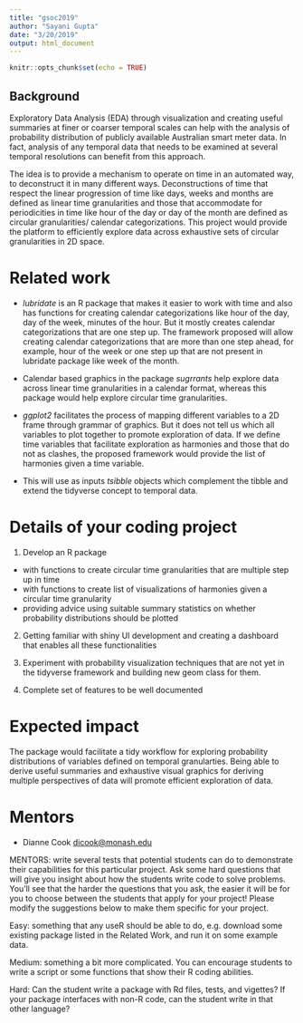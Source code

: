 ```yaml
---
title: "gsoc2019"
author: "Sayani Gupta"
date: "3/20/2019"
output: html_document
---
```


  ```r
knitr::opts_chunk$set(echo = TRUE)
```

## Background

<!-- Australian smart meters report large quantities of measurements on energy usage every half an hour for every households. Households are distributed geographically and they can differ with respect to demographic properties such as lifestyle or livability choices like usage and existence of solar panels, central heating or air conditioning. Also some households might consist of night owls, while other might have morning larks. Some might work from home most days in a week and have uniform energy usage through out the week, while others have very little usage in the weekdays and high usage only on weekends. Some households might be travelers who are always out on any extended/ public holidays and school breaks. -->


<!-- It is common to see aggregates of usage across households, total kwh used each half hour by state, for example, because energy companies need to understand maximum loads that they will have to plan ahead to accommodate. But studying overall energy use hides the distributions of usage at finer scales, and making it more difficult to find solutions to improve energy efficiency. -->

<!-- To illustrate further, if the energy companies are more cognizant of the energy usage of their customers, they might use the excess energy in times of off-peak demand for few households to charge solar batteries or reward households for using their energy mindfully in case of peak demand. Customers, for example, can view the distribution of their usage in peak demand periods compared to households with similar demographics and and save some dollars on their electricity bill.  -->


Exploratory Data Analysis (EDA) through visualization and creating useful summaries at finer or coarser temporal scales can help with the analysis of probability distribution of publicly available Australian smart meter data. In fact, analysis of any temporal data that needs to be examined at several temporal resolutions can benefit from this approach.

The idea is to provide a mechanism to operate on time in an automated way, to deconstruct it in many different ways. Deconstructions of time that respect the linear progression of time like days, weeks and months are defined as linear time granularities and those that accommodate for periodicities in time like hour of the day or day of the month are defined as circular granularities/ calendar categorizations. This project would provide the platform to efficiently explore data across exhaustive sets of circular granularities in 2D space.


# Related work

- *_lubridate_* is an R package that makes it easier to work with time and also has functions for creating calendar categorizations like hour of the day, day of the week, minutes of the hour. But it mostly creates calendar categorizations that are one step up. The framework proposed will allow creating calendar categorizations that are more than one step ahead, for example,  hour of the week or one step up that are not present in lubridate package like week of the month.

- Calendar based graphics in the package *_sugrrants_* help explore data across linear time granularities in a calendar format, whereas this package would help explore circular time granularities.

- *_ggplot2_* facilitates the process of mapping different variables to a 2D frame through grammar of graphics. But it does not tell us which all variables to plot together to promote exploration of data.
If we define time variables that facilitate exploration as harmonies and those that do not as clashes, the proposed framework would provide the list of harmonies given a time variable.

- This will use as inputs *_tsibble_* objects which complement the tibble and extend the tidyverse concept to temporal data.

# Details of your coding project

1. Develop an R package
  - with functions to create circular time granularities that are multiple step up in time
  - with functions to create list of visualizations of harmonies given a circular time granularity 
  - providing advice using suitable summary statistics on whether probability distributions should be plotted

2. Getting familiar with shiny UI development and creating a dashboard that enables all these functionalities

3. Experiment with probability visualization techniques that are not yet in the tidyverse framework and building new geom class for them. 
4. Complete set of features to be well documented

# Expected impact

The package would facilitate a tidy workflow for exploring probability distributions of variables defined on temporal granularties. Being able to derive useful summaries and exhaustive visual graphics for deriving multiple perspectives of data will promote efficient exploration of data.

# Mentors

- Dianne Cook <dicook@monash.edu> 
  
  
MENTORS: write several tests that potential students can do to demonstrate their capabilities for this particular project. Ask some hard questions that will give you insight about how the students write code to solve problems. You’ll see that the harder the questions that you ask, the easier it will be for you to choose between the students that apply for your project! Please modify the suggestions below to make them specific for your project.

Easy: something that any useR should be able to do, e.g. download some existing package listed in the Related Work, and run it on some example data.

Medium: something a bit more complicated. You can encourage students to write a script or some functions that show their R coding abilities.

Hard: Can the student write a package with Rd files, tests, and vigettes? If your package interfaces with non-R code, can the student write in that other language?
  
  
  